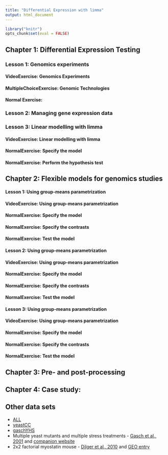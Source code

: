 ```yaml
---
title: "Differential Expression with limma"
output: html_document
---
```


```r
library("knitr")
opts_chunk$set(eval = FALSE)
```

## Chapter 1: Differential Expression Testing

### Lesson 1: Genomics experiments

#### VideoExercise: Genomics Experiments

#### MultipleChoiceExercise: Genomic Technologies

#### Normal Exercise: 

### Lesson 2: Managing gene expression data

### Lesson 3: Linear modelling with limma

#### VideoExercise: Linear modelling with limma

#### NormalExercise: Specify the model

#### NormalExercise: Perform the hypothesis test

## Chapter 2: Flexible models for genomics studies

#### Lesson 1: Using group-means parametrization

#### VideoExercise: Using group-means parametrization

#### NormalExercise: Specify the model

#### NormalExercise: Specify the contrasts

#### NormalExercise: Test the model

#### Lesson 2: Using group-means parametrization

#### VideoExercise: Using group-means parametrization

#### NormalExercise: Specify the model

#### NormalExercise: Specify the contrasts

#### NormalExercise: Test the model

#### Lesson 3: Using group-means parametrization

#### VideoExercise: Using group-means parametrization

#### NormalExercise: Specify the model

#### NormalExercise: Specify the contrasts

#### NormalExercise: Test the model

## Chapter 3: Pre- and post-processing 

## Chapter 4: Case study: 

## Other data sets

* [ALL](https://www.bioconductor.org/packages/release/data/experiment/html/ALL.html)
* [yeastCC](https://bioconductor.org/packages/release/data/experiment/html/yeastCC.html)
* [gaschYHS](https://www.bioconductor.org/packages/release/data/experiment/html/gaschYHS.html)
* Multiple yeast mutants and multiple stress treatments - [Gasch et al., 2001](https://www.ncbi.nlm.nih.gov/pubmed/11598186) and [companion website](http://www-genome.stanford.edu/mec1/)
* 2x2 factorial myostatin mouse - [Dilger et al., 2010](https://www.ncbi.nlm.nih.gov/pubmed/22443951) and [GEO entry](https://www.ncbi.nlm.nih.gov/geo/query/acc.cgi?acc=GSE27577)
